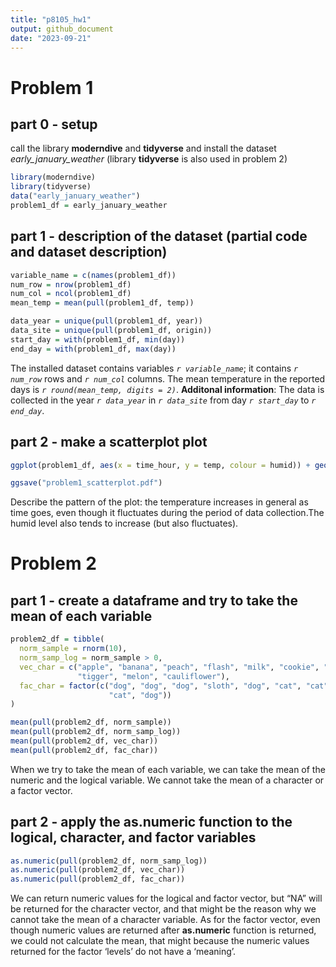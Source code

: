 ```yaml
---
title: "p8105_hw1"
output: github_document
date: "2023-09-21"
---
```


# Problem 1
## part 0 - setup
call the library **moderndive** and **tidyverse** and install the dataset *early_january_weather* (library **tidyverse** is also used in problem 2)
```r
library(moderndive)
library(tidyverse)
data("early_january_weather")
problem1_df = early_january_weather
```

## part 1 - description of the dataset (partial code and dataset description)
```r
variable_name = c(names(problem1_df))
num_row = nrow(problem1_df)
num_col = ncol(problem1_df)
mean_temp = mean(pull(problem1_df, temp))

data_year = unique(pull(problem1_df, year))
data_site = unique(pull(problem1_df, origin))
start_day = with(problem1_df, min(day))
end_day = with(problem1_df, max(day))
```
The installed dataset contains variables *`r variable_name`*; it 
contains *`r num_row`* rows and *`r num_col`* columns. The
mean temperature in the reported days is *`r round(mean_temp, digits = 2)`*. 
**Additonal information**: The data is collected in the year *`r data_year`* in 
*`r data_site`* from day *`r start_day`* to *`r end_day`*.

## part 2 - make a scatterplot plot
```r
ggplot(problem1_df, aes(x = time_hour, y = temp, colour = humid)) + geom_point()

ggsave("problem1_scatterplot.pdf")
```
Describe the pattern of the plot: the temperature increases in general as time
goes, even though it fluctuates during the period of data collection.The humid
level also tends to increase (but also fluctuates).



# Problem 2
## part 1 - create a dataframe and try to take the mean of each variable
```r
problem2_df = tibble(
  norm_sample = rnorm(10),
  norm_samp_log = norm_sample > 0,
  vec_char = c("apple", "banana", "peach", "flash", "milk", "cookie", "sparkle",
               "tigger", "melon", "cauliflower"),
  fac_char = factor(c("dog", "dog", "dog", "sloth", "dog", "cat", "cat", "cat", 
                      "cat", "dog"))
)

mean(pull(problem2_df, norm_sample))
mean(pull(problem2_df, norm_samp_log))
mean(pull(problem2_df, vec_char))
mean(pull(problem2_df, fac_char))


```
When we try to take the mean of each variable, we can take the mean of the numeric
and the logical variable. We cannot take the mean of a character or a factor vector.

## part 2 - apply the as.numeric function to the logical, character, and factor variables
```r
as.numeric(pull(problem2_df, norm_samp_log))
as.numeric(pull(problem2_df, vec_char))
as.numeric(pull(problem2_df, fac_char))
```
We can return numeric values for the logical and factor vector, but "NA" will
be returned for the character vector, and that might be the reason why we cannot
take the mean of a character variable. As for the factor vector, even though 
numeric values are returned after **as.numeric** function is returned, we could 
not calculate the mean, that might because the numeric values returned for 
the factor 'levels' do not have a 'meaning'.





